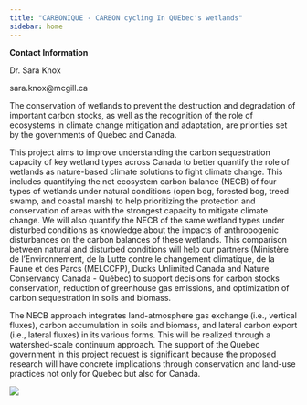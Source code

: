 ```yaml
---
title: "CARBONIQUE - CARBON cycling In QUEbec's wetlands"
sidebar: home
---
```


::: {.column-margin}
**Contact Information**

Dr. Sara Knox

sara.knox@mcgill.ca

:::


The conservation of wetlands to prevent the destruction and degradation of important carbon stocks, as well
as the recognition of the role of ecosystems in climate change mitigation and adaptation, are priorities set by
the governments of Quebec and Canada.

This project aims to improve understanding the carbon sequestration capacity of key wetland types across
Canada to better quantify the role of wetlands as nature-based climate solutions to fight climate change. This
includes quantifying the net ecosystem carbon balance (NECB) of four types of wetlands under natural
conditions (open bog, forested bog, treed swamp, and coastal marsh) to help prioritizing the protection and
conservation of areas with the strongest capacity to mitigate climate change. We will also quantify the NECB
of the same wetland types under disturbed conditions as knowledge about the impacts of anthropogenic
disturbances on the carbon balances of these wetlands. This comparison between natural and disturbed
conditions will help our partners (Ministère de l'Environnement, de la Lutte contre le changement
climatique, de la Faune et des Parcs (MELCCFP), Ducks Unlimited Canada and Nature Conservancy Canada
- Québec) to support decisions for carbon stocks conservation, reduction of greenhouse gas emissions, and
optimization of carbon sequestration in soils and biomass.

The NECB approach integrates land-atmosphere gas exchange (i.e., vertical fluxes), carbon accumulation in
soils and biomass, and lateral carbon export (i.e., lateral fluxes) in its various forms. This will be realized
through a watershed-scale continuum approach. The support of the Quebec government in this project
request is significant because the proposed research will have concrete implications through conservation and
land-use practices not only for Quebec but also for Canada. 

![](./images/NECB.png){fig-align="center"}
